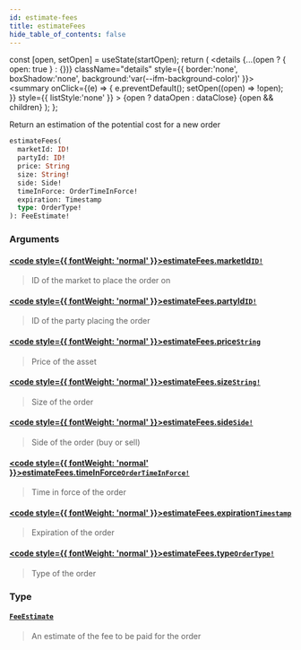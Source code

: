 ```yaml
---
id: estimate-fees
title: estimateFees
hide_table_of_contents: false
---
```







  const [open, setOpen] = useState(startOpen);
  return (
    <details {...(open ? { open: true } : {})} className="details" style={{ border:'none', boxShadow:'none', background:'var(--ifm-background-color)' }}>
      <summary
        onClick={(e) => {
          e.preventDefault();
          setOpen((open) => !open);
        }}
        style={{ listStyle:'none' }}
      >
      {open ? dataOpen : dataClose}
      </summary>
      {open && children}
    </details>
  );
};




Return an estimation of the potential cost for a new order


```graphql
estimateFees(
  marketId: ID!
  partyId: ID!
  price: String
  size: String!
  side: Side!
  timeInForce: OrderTimeInForce!
  expiration: Timestamp
  type: OrderType!
): FeeEstimate!
```


### Arguments

#### [<code style={{ fontWeight: 'normal' }}>estimateFees.<b>marketId</b></code>](#)<Bullet />[`ID!`](/testnet/api/graphql/scalars/id) <Badge class="secondary" text="non-null"/> <Badge class="secondary" text="scalar"/>
> ID of the market to place the order on
> 

#### [<code style={{ fontWeight: 'normal' }}>estimateFees.<b>partyId</b></code>](#)<Bullet />[`ID!`](/testnet/api/graphql/scalars/id) <Badge class="secondary" text="non-null"/> <Badge class="secondary" text="scalar"/>
> ID of the party placing the order
> 

#### [<code style={{ fontWeight: 'normal' }}>estimateFees.<b>price</b></code>](#)<Bullet />[`String`](/testnet/api/graphql/scalars/string) <Badge class="secondary" text="scalar"/>
> Price of the asset
> 

#### [<code style={{ fontWeight: 'normal' }}>estimateFees.<b>size</b></code>](#)<Bullet />[`String!`](/testnet/api/graphql/scalars/string) <Badge class="secondary" text="non-null"/> <Badge class="secondary" text="scalar"/>
> Size of the order
> 

#### [<code style={{ fontWeight: 'normal' }}>estimateFees.<b>side</b></code>](#)<Bullet />[`Side!`](/testnet/api/graphql/enums/side) <Badge class="secondary" text="non-null"/> <Badge class="secondary" text="enum"/>
> Side of the order (buy or sell)
> 

#### [<code style={{ fontWeight: 'normal' }}>estimateFees.<b>timeInForce</b></code>](#)<Bullet />[`OrderTimeInForce!`](/testnet/api/graphql/enums/order-time-in-force) <Badge class="secondary" text="non-null"/> <Badge class="secondary" text="enum"/>
> Time in force of the order
> 

#### [<code style={{ fontWeight: 'normal' }}>estimateFees.<b>expiration</b></code>](#)<Bullet />[`Timestamp`](/testnet/api/graphql/scalars/timestamp) <Badge class="secondary" text="scalar"/>
> Expiration of the order
> 

#### [<code style={{ fontWeight: 'normal' }}>estimateFees.<b>type</b></code>](#)<Bullet />[`OrderType!`](/testnet/api/graphql/enums/order-type) <Badge class="secondary" text="non-null"/> <Badge class="secondary" text="enum"/>
> Type of the order
> 

### Type

#### [`FeeEstimate`](/testnet/api/graphql/objects/fee-estimate) <Badge class="secondary" text="object"/>
> An estimate of the fee to be paid for the order
> 



